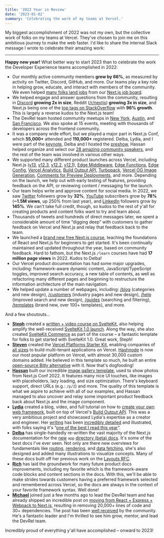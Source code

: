 ```yaml
---
title: '2022 Year in Review'
date: '2023-01-02'
summary: 'Celebrating the work of my teams at Vercel.'
---
```


My biggest accomplishment of 2022 was not my own, but the collective work of folks on my teams at Vercel. They've chosen to join me on this ambitious journey to make the web faster. I'd like to share the internal Slack message I wrote to celebrate their amazing work:

---

**Happy new year!** What better way to start 2023 than to celebrate the work the Developer Experience teams accomplished in 2022:

- Our monthly active community members **grew by 66%**, as measured by activity on Twitter, Discord, GitHub, and more. Our teams play a key role in helping grow, educate, and interact with members of the community. We even helped [many folks land jobs](https://twitter.com/nutlope/status/1512462016614703115) from our [Next.js job board](https://github.com/vercel/next.js/discussions/43787).
- We helped engage and answer questions from the community, resulting in [Discord](https://nextjs.org/discord) **growing 2x in size**, Reddit ([/r/nextjs](https://www.reddit.com/r/nextjs/)) **growing 3x in size**, and Next.js being one of the [top tags on StackOverflow](https://twitter.com/rauchg/status/1605997497976885248) with **96% growth**. This is largely a reverse kudos to the Next.js team!
- The DevRel team hosted community meetups in [New York](https://twitter.com/jaredpalmer/status/1509384199899332611), [Austin](https://twitter.com/leeerob/status/1531695305766445056), and [San Francisco](https://twitter.com/nutlope/status/1542927703166181377). We also spoke at 15 events, meeting with thousands of developers across the frontend community.
- It was a company wide effort, but we played a major part in Next.js Conf, which **55,000+** attended and **110,000+** registered. Delba, Lydia, and I were part of the [keynote](https://www.youtube.com/watch?v=NiknNI_0J48&list=PLBnKlKpPeagll1CCK08EvjqgCq0C_dXZq&index=4), Delba and I hosted the [preshow](https://www.youtube.com/watch?v=93D-XH0tNRY&list=PLBnKlKpPeagll1CCK08EvjqgCq0C_dXZq&index=2), Hassan helped organize and select our [28 amazing community speakers](https://www.youtube.com/playlist?list=PLBnKlKpPeagll1CCK08EvjqgCq0C_dXZq), and the rest of the team was involved in various other ways.
- We supported many different product launches across Vercel, including Next.js ([v13](https://nextjs.org/blog/next-13), [v12.3](https://nextjs.org/blog/next-12-3), [v12.2](https://nextjs.org/blog/next-12-2), [v12.1](https://nextjs.org/blog/next-12-1)), [Edge Middleware](https://vercel.com/blog/vercel-edge-middleware-dynamic-at-the-speed-of-static), [Edge Functions](https://vercel.com/blog/edge-functions-generally-available), [Edge Config](https://vercel.com/blog/edge-config-public-beta), [Vercel Analytics](https://vercel.com/blog/vercel-acquires-splitbee), [Build Output API](https://vercel.com/blog/build-output-api), [Turbopack](https://vercel.com/blog/turbopack), [Vercel OG Image Generation](https://vercel.com/blog/introducing-vercel-og-image-generation-fast-dynamic-social-card-images), [Comments for Preview Deployments](https://vercel.com/blog/making-live-reviews-a-reality-enhanced-preview-experience), and more. Depending on the launch, we help out with early testing of features, providing feedback on the API, or reviewing content / messaging for the launch.
- Our team helps write and approve content for social media. In 2022, we saw [Twitter](https://twitter.com/vercel) followers grow by **32%**, [YouTube](https://www.youtube.com/c/VercelHQ) subscribers grow by **78%** (**~1.5M views**, up 250% from last year), and [LinkedIn](https://www.linkedin.com/company/16181286/admin/) followers grow by **145%**. We can't take full credit, though, so kudos to the rest of y'all for creating products and content folks want to try and learn about.
- Thousands of tweets and hundreds of direct messages later, we spent a considerable amount of time “digging deep” with customers to gather feedback on Vercel and Next.js and relay that feedback back to the team.
- We launched a [brand new free Next.js course](https://twitter.com/delba_oliveira/status/1503409381081325571), teaching the foundations of React and Next.js for beginners to get started. It's been continually maintained and updated throughout the year, based on community feedback. Hard to fathom, but the Next.js `/learn` courses have had **17 million page views** in 2022. Kudos to Delba!
- Our Vercel product documentation has had some major upgrades, including: framework-aware dynamic content, JavaScript/TypeScript toggles, improved search accuracy, a new table of contents, as well as refactoring many different pages and beginning to restructure the information architecture of the main navigation.
- We helped update a number of webpages, including: [/blog](https://vercel.com/blog) (categories and new design), [/customers](https://vercel.com/customers) (industry pages and new design), [/help](https://vercel.com/help) (improved search and new design), [/guides](https://vercel.com/guides) (searching and filtering), [/templates](https://vercel.com/templates) (brand new, over 100+ templates), and more.

And a few shoutouts…

- **[Steph](https://twitter.com/steph_dietz_)** created a [written + video course on SvelteKit](https://vercel.com/docs/beginner-sveltekit), also helping amplify the well-received [SvelteKit 1.0 launch](https://svelte.dev/blog/announcing-sveltekit-1.0). Along the way, she also created [SvelteKit Commerce](https://vercel.com/templates/svelte/sveltekit-commerce) as part of the course – a fantastic template for folks to get started with SvelteKit 1.0. Great work, Steph!
- **[Steven](https://twitter.com/steventey)** created the [Vercel Platforms Starter Kit](https://demo.vercel.pub/platforms-starter-kit), enabling companies of [all sizes](https://twitter.com/bdougieYO/status/1484244164908752896) to build multi-tenant applications on Vercel. [Hashnode](https://townhall.hashnode.com/powerful-and-superfast-hashnode-blogs-now-powered-by-nextjs-11-and-vercel) is now our most popular platform on Vercel, with almost 30,000 custom domains added. He believed in this template so much, he built an entire [open-source Bitly alternative](https://twitter.com/steventey/status/1572958186667233282) with it. Now that's dogfooding!
- **[Hassan](https://twitter.com/nutlope)** built our incredible [image gallery template](https://vercel.com/templates/next.js/image-gallery-starter), used to show photos from Next.js Conf 2022. It features many nice UI touches, like images with placeholders, lazy loading, and size optimization. There's keyboard support, direct URLs (e.g.: `/p/2`) and more. The quality of this template is what we aspire to achieve with all of our examples, and Hassan managed to also uncover and relay some important product feedback back about Next.js and the image component.
- **[Lydia](https://twitter.com/lydiahallie)** created a blog, video, and full tutorial on how to [create your own web framework](https://vercel.com/blog/build-your-own-web-framework), built on top of Vercel's [Build Output API](https://twitter.com/vercel/status/1550488364851363840). This was a very ambitious project and showcased Lydia's expertise as a creator and engineer. Her [writing](https://twitter.com/lydiahallie/status/1504459707750174722) has been [incredibly detailed](https://twitter.com/lydiahallie/status/1601247706307256323) and illustrated, with folks saying it's “[one of the best I read this year](https://twitter.com/sebastienlorber/status/1602732309232459782)”.
- **[Delba](https://twitter.com/delba_oliveira)** has single-handedly re-written the vast majority of the Next.js documentation for the [new](https://beta.nextjs.org/docs) `app` [directory (beta) docs](https://beta.nextjs.org/docs). It's some of the best docs I've ever seen. Not only are there new overviews for fundamentals like [routing](https://beta.nextjs.org/docs/routing/fundamentals), [rendering](https://beta.nextjs.org/docs/rendering/fundamentals), and [data fetching](https://beta.nextjs.org/docs/data-fetching/fundamentals), she's also designed and added many illustrations to visualize concepts. Many of these docs built off her previous work on the [Layouts RFC](https://nextjs.org/blog/layouts-rfc).
- **[Rich](https://twitter.com/studio_hungry)** has laid the groundwork for many future product docs improvements, including my favorite which is the framework-aware code blocks and content sections in the docs. With this, we'll be able to make strides towards customers having a preferred framework selected and remembered across Vercel, so the docs are always in the context of your favorite framework syntax. Well done!
- **[Michael](https://twitter.com/manovotny)** joined just a few months ago to lead the DevRel team and has already shipped an incredible post on [moving from React + Express + Webpack to Next.js](https://vercel.com/blog/migrating-a-large-open-source-react-application-to-next-js-and-vercel), resulting in removing 20,000+ lines of code and 30+ dependencies. The post has been [well received](https://twitter.com/housecor/status/1609023938486575112) by the community. He's a fantastic leader and I'm thrilled to see him grow, mentor, and lead the DevRel team.

Incredibly proud of everything y'all have accomplished – onward to 2023!
